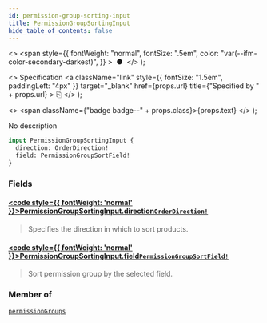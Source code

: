 ```yaml
---
id: permission-group-sorting-input
title: PermissionGroupSortingInput
hide_table_of_contents: false
---
```


  <>
    <span
      style={{
        fontWeight: "normal",
        fontSize: ".5em",
        color: "var(--ifm-color-secondary-darkest)",
      }}
    >
      &nbsp;●&nbsp;
    </span>
  </>
);

  <>
    Specification
    <a
      className="link"
      style={{ fontSize: "1.5em", paddingLeft: "4px" }}
      target="\_blank"
      href={props.url}
      title={"Specified by " + props.url}
    >
      ⎘
    </a>
  </>
);

  <>
    <span className={"badge badge--" + props.class}>{props.text}</span>
  </>
);

No description

```graphql
input PermissionGroupSortingInput {
  direction: OrderDirection!
  field: PermissionGroupSortField!
}
```

### Fields

#### [<code style={{ fontWeight: 'normal' }}>PermissionGroupSortingInput.<b>direction</b></code>](#)<Bullet />[`OrderDirection!`](../../../api-reference/miscellaneous/enums/order-direction) <Badge class="secondary" text="non-null"/> <Badge class="secondary" text="enum"/> <Badge class="secondary" text="miscellaneous"/>

> Specifies the direction in which to sort products.

#### [<code style={{ fontWeight: 'normal' }}>PermissionGroupSortingInput.<b>field</b></code>](#)<Bullet />[`PermissionGroupSortField!`](../../../api-reference/users/enums/permission-group-sort-field) <Badge class="secondary" text="non-null"/> <Badge class="secondary" text="enum"/> <Badge class="secondary" text="users"/>

> Sort permission group by the selected field.

### Member of

[`permissionGroups`](../../../api-reference/users/queries/permission-groups) <Badge class="secondary" text="query"/>
